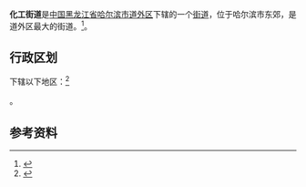 {{中国乡级行政区|23/01/04/024/000
| 行政区全称 = 化工街道
| 上级行政区 = [[黑龙江省|黑龙江省]][[哈尔滨市|哈尔滨市]][[道外区|道外区]]
| 行政区类别 = [[街道|街道]]
| LowerDivisions = 6个社区
| 总面积 = 12.5平方公里
| 户籍人口 = 1.66万人
| 常住人口 = 
| 行政区划 = 
| 官方网站 =
| 邮政编码 =150000
| 电话区号 = 451
| 毗邻行政区 =
}}

'''化工街道'''是[[中国|中国]][[黑龙江省|黑龙江省]][[哈尔滨市|哈尔滨市]][[道外区|道外区]]下辖的一个[[街道|街道]]，位于哈尔滨市东郊，是道外区最大的街道。<ref>{{Cite web |url=http://www.chinaquhua.cn/heilongjiang/ |title=化工街道 |accessdate=2011-08-13 |archive-date=2011-08-22 |archive-url=https://web.archive.org/web/20110822123644/http://www.chinaquhua.cn/heilongjiang/ |dead-url=yes }}</ref>。

== 行政区划 ==

下辖以下地区：<ref>{{PRC admin/ref sgc|23/01/04/024/000}}</ref>

{{PRC admin/children|23/01/04/024/000}}。

== 参考资料 ==

{{reflist}}

{{PRC admin/navcat|23/01/04/024/000}}